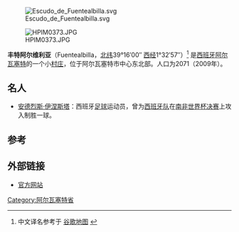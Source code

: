 {{expand|time=2010-07-30T01:26:59+00:00}}
{{refimprove|time=2010-07-30T01:26:59+00:00}}
[[File:Escudo_de_Fuentealbilla.svg|right]]

[[File:HPIM0373.JPG|thumb]]

'''丰特阿尔维利亚'''（Fuentealbilla，[[北纬|北纬]]39°16′00″ [[西经|西经]]1°32′57″）<ref>中文译名参考于 [http://ditu.google.cn/ 谷歌地图] {{Wayback|url=http://ditu.google.cn/ |date=20100730181715 }}</ref> 是[[西班牙|西班牙]][[阿尔瓦塞特|阿尔瓦塞特]]的一个小[[村庄|村庄]]，位于阿尔瓦塞特市中心东北部。人口为2071（2009年）。

==名人==
*[[安德烈斯·伊涅斯塔|安德烈斯·伊涅斯塔]]：西班牙[[足球|足球]]运动员，曾为[[西班牙国家足球队|西班牙队]]在[[2010年世界杯足球赛决赛|南非世界杯决赛]]上攻入制胜一球。

==参考==
<references/>
==外部链接==
*[http://www.fuentealbilla.es/ 官方网站]{{Wayback|url=http://www.fuentealbilla.es/ |date=20201027234741 }}

{{阿爾瓦塞特省市鎮}}

[[Category:阿尔瓦塞特省|Category:阿尔瓦塞特省]]